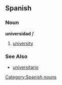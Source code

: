 == Spanish ==
=== Noun ===
'''universidad''' ''f''
# [[university]]

=== See Also ===
*[[universitario]]

[[Category:Spanish nouns]]